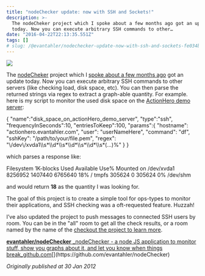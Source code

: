 ```yaml
---
title: "nodeChecker update: now with SSH and Sockets!"
description: >-
  The nodeCheker project which I spoke about a few months ago got an update
  today. Now you can execute arbitrary SSH commands to other…
date: "2016-04-22T22:13:35.551Z"
tags: []
# slug: /@evantahler/nodechecker-update-now-with-ssh-and-sockets-fe034be1b9a3
---
```


![](/images/medium-export/1__wRHkZEzat__8rR47SSAMKeA.jpeg)

The [nodeCheker](https://github.com/evantahler/nodeChecker) project which I [spoke about a few months ago](http://blog.evantahler.com/nodechecker-big-board-dashboarding) got an update today. Now you can execute arbitrary SSH commands to other servers (like checking load, disk space, etc). You can then parse the returned strings via regex to extract a graph-able quantity. For example. here is my script to monitor the used disk space on the [ActionHero demo server](http://actionhero.evantahler.com/):

{
"name":"disk_space_on_actionHero_demo_server",
"type":"ssh",
"frequencyInSeconds":10,
"entriesToKeep":100,
"params":{
"hostname": "actionhero.evantahler.com",
"user": "userNameHere",
"command": "df",
"sshKey": "/path/to/your/file.pem",
"regex": "\\/dev\\/xvda1\\\\s\*\\\\d\*\\\\s\*\\\\d\*\\\\s\*\\\\d\*\\\\s\*(...)%"
}
}

which parses a response like:

Filesystem 1K-blocks Used Available Use% Mounted on
/dev/xvda1 8256952 1407440 6765640 18% /
tmpfs 305624 0 305624 0% /dev/shm

and would return **18** as the quantity I was looking for.

The goal of this project is to create a simple tool for ops-types to monitor their applications, and SSH checking was a oft-requested feature. Huzzah!

I’ve also updated the project to push messages to connected SSH users by room. You can be in the "all" room to get all the check results, or a room named by the name of the [checkout the project to learn more](https://github.com/evantahler/nodeChecker).

[**evantahler/nodeChecker**
\_nodeChecker - a node JS application to monitor stuff, show you graphs about it, and let you know when things break_github.com](https://github.com/evantahler/nodeChecker "https://github.com/evantahler/nodeChecker")[](https://github.com/evantahler/nodeChecker)

_Originally published at 30 Jan 2012_
